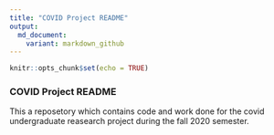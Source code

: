 ```yaml
---
title: "COVID Project README"
output:
  md_document:
    variant: markdown_github
---
```


```r
knitr::opts_chunk$set(echo = TRUE)
```

### COVID Project README

This a reposetory which contains code and work done for the covid undergraduate reasearch project during the fall 2020 semester. 

